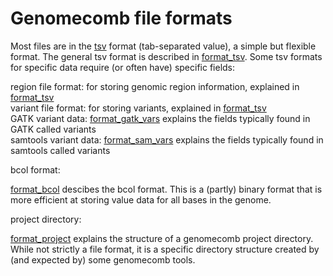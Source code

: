 = Genomecomb file formats =

Most files are in the [[tsv]] format (tab-separated value), a simple but flexible format.
The general tsv format is described in [[format_tsv]]. Some tsv formats for specific data require
(or often have) specific fields:
; region file format: for storing genomic region information, explained in [[format_tsv]]
; variant file format: for storing variants, explained in [[format_tsv]]
; GATK variant data: [[format_gatk_vars]] explains the fields typically found in GATK called variants
; samtools variant data: [[format_sam_vars]] explains the fields typically found in samtools called variants

; bcol format: 
[[format_bcol]] descibes the bcol format. This is a (partly) binary format that is more efficient
at storing value data for all bases in the genome.

; project directory: 
[[format_project]] explains the structure of a genomecomb project directory.
While not strictly a file format, it is a specific directory structure created by
(and expected by) some genomecomb tools.